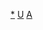 {{asbox
|category=美國學者小作品
|name=Template:US-academic-bio-stub
|pix=32
|subject=與[[美國]][[學者]]相關的
|image=Harvard memorial hall.jpg
}}<noinclude>
[[Category:美國學者小作品|*]]
[[Category:學者小作品模板|U]]
[[Category:美國人物小作品模板|A]]</noinclude>